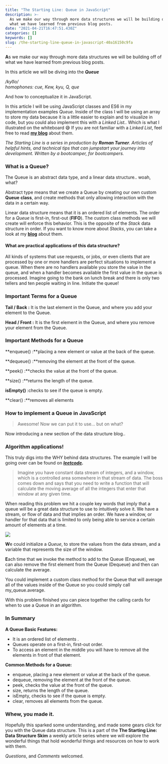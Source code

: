 ```yaml
---
title: "The Starting Line: Queue in JavaScript"
description: >-
  As we make our way through more data structures we will be building off of
  what we have learned from previous blog posts.
date: "2021-04-21T16:47:51.430Z"
categories: []
keywords: []
slug: /the-starting-line-queue-in-javascript-40a16150c9fa
---
```


**A**s we make our way through more data structures we will be building off of what we have learned from previous blog posts.

In this article we will be diving into the **_Queue_**

_/kyo͞o/  
homophones: cue, Kew, kyu, Q, que_

And how to conceptualize it in JavaScript.

In this article I will be using JavaScript classes and ES6 in my implementation examples _Queue_. Inside of the class I will be using an array to store my data because it is a little easier to explain and to visualize in code, but you could also implement this with a _Linked List.._ Which is what I illustrated on the whiteboard 😅 If you are not familiar with a _Linked List_, feel free to read [**my blog**](https://romanturner.medium.com/the-starting-line-linked-lists-in-javascript-6c5284854ea3) about them.

_The Starting Line is a series in production by_ **_Roman Turner_**_. Articles of helpful hints, and technical tips that can jumpstart your journey into development. Written by a bootcamper, for bootcampers._

### What is a Queue?

The Queue is an abstract data type, and a linear data structure.. woah, what?

Abstract type means that we create a Queue by creating our own custom **Queue** **class**, and create methods that only allowing interaction with the data in a certain way.

Linear data structure means that it is an ordered list of elements. The order for a _Queue_ is first-in, first-out (**FIFO**). The custom class methods we will create will enforce this behavior. This is the opposite of the _Stack_ data structure in order. If you want to know more about _Stacks_, you can take a look at my [**blog**](https://romanturner.medium.com/the-starting-line-stacks-in-javascript-ca29ab0e0728) about them.

#### What are practical applications of this data structure?

All kinds of systems that use requests, or jobs, or even clients that are processed by one or more handlers are perfect situations to implement a queue. When there are no handlers available you store the value in the queue, and when a handler becomes available the first value in the queue is processed. Imagine going to the bank on lunch break and there is only two tellers and ten people waiting in line. Initiate the queue!

### Important Terms for a Queue

**Tail / Back :** It is the last element in the Queue, and where you add your element to the Queue.

**Head / Front :** It is the first element in the Queue, and where you remove your element from the Queue.

### Important Methods for a Queue

**enqueue() :**placing a new element or value at the back of the queue.

**dequeue() :**removing the element at the front of the queue.

**peek() :**checks the value at the front of the queue.

**size() :**returns the length of the queue.

**isEmpty()** :checks to see if the queue is empty.

**clear() :**removes all elements

### How to implement a Queue in JavaScript

> Awesome! Now we can put it to use… but on what?

Now introducing a new section of the data structure blog..

### **Algorithm applications!**

This truly digs into the WHY behind data structures. The example I will be going over can be found on [**_leetcode_**](https://leetcode.com/problems/moving-average-from-data-stream/)**_._**

> Imagine you have constant data stream of integers, and a window, which is a controlled area somewhere in that stream of data. The boss comes down and says that you need to write a function that will calculate the moving average of all the integers that enter that window at any given time.

When reading this problem we hit a couple key words that imply that a queue will be a great data structure to use to intuitively solve it. We have a stream, or flow of data and that implies an order. We have a window, or handler for that data that is limited to only being able to service a certain amount of elements at a time.

![](img/1__hZKB2UgfZ9R5aCbbUbMkuw.jpeg)

**W**e could initialize a _Queue_, to store the values from the data stream, and a variable that represents the size of the window.

**E**ach time that we invoke the method to add to the Queue (Enqueue), we can also remove the first element from the Queue (Dequeue) and then can calculate the average.

You could implement a custom class method for the Queue that will average all of the values inside of the Queue so you could simply call my_queue.average.

With this problem finished you can piece together the calling cards for when to use a Queue in an algorithm.

### In Summary

**A Queue Basic Features:**

- It is an ordered list of elements .
- Queues operate on a first-in, first-out order.
- To access an element in the middle you will have to remove all the elements in front of that element.

**Common Methods for a Queue:**

- enqueue, placing a new element or value at the back of the queue.
- dequeue, removing the element at the front of the queue.
- peek, checks the value at the front of the queue.
- size, returns the length of the queue.
- isEmpty, checks to see if the queue is empty.
- clear, removes all elements from the queue.

### Whew, you made it.

Hopefully this sparked some understanding, and made some gears click for you with the Queue data structure. This is a part of the **The Starting Line: Data Structure Skim** a weekly article series where we will explore the wonderful things that hold wonderful things and resources on how to work with them.

_Questions_, and _Comments_ welcomed.
